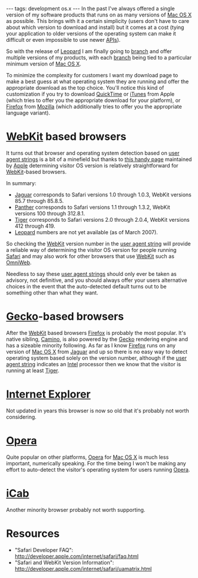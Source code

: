 ---
tags: development os.x
---
In the past I've always offered a single version of my software products that runs on as many versions of [[Mac OS X]] as possible. This brings with it a certain simplicity (users don't have to care about which version to download and install) but it comes at a cost (tying your application to older versions of the operating system can make it difficult or even impossible to use newer [[APIs]]).

So with the release of [[Leopard]] I am finally going to [[branch]] and offer multiple versions of my products, with each [[branch]] being tied to a particular minimum version of [[Mac OS X]].

To minimize the complexity for customers I want my download page to make a best guess at what operating system they are running and offer the appropriate download as the top choice. You'll notice this kind of customization if you try to download [[QuickTime]] or [[iTunes]] from Apple (which tries to offer you the appropriate download for your platform), or [[Firefox]] from [[Mozilla]] (which additionally tries to offer you the appropriate language variant).

= [[WebKit]] based browsers =

It turns out that browser and operating system detection based on [[user agent strings]] is a bit of a minefield but thanks to [http://developer.apple.com/internet/safari/uamatrix.html this handy page] maintained by [[Apple]] determining visitor OS version is relatively straightforward for [[WebKit]]-based browsers.

In summary:

* [[Jaguar]] corresponds to Safari versions 1.0 through 1.0.3, WebKit versions 85.7 through 85.8.5.
* [[Panther]] corresponds to Safari versions 1.1 through 1.3.2, WebKit versions 100 through 312.8.1.
* [[Tiger]] corresponds to Safari versions 2.0 through 2.0.4, WebKit versions 412 through 419.
* [[Leopard]] numbers are not yet available (as of March 2007).

So checking the [[WebKit]] version number in the [[user agent string]] will provide a reliable way of determining the visitor OS version for people running [[Safari]] and may also work for other browsers that use [[WebKit]] such as [[OmniWeb]].

Needless to say these [[user agent strings]] should only ever be taken as advisory, not definitive, and you should always offer your users alternative choices in the event that the auto-detected default turns out to be something other than what they want.

= [[Gecko]]-based browsers =

After the [[WebKit]] based browsers [[Firefox]] is probably the most popular. It's native sibling, [[Camino]], is also powered by the [[Gecko]] rendering engine and has a sizeable minority following. As far as I know [[Firefox]] runs on any version of [[Mac OS X]] from [[Jaguar]] and up so there is no easy way to detect operating system based solely on the version number, although if the [[user agent string]] indicates an [[Intel]] processor then we know that the visitor is running at least [[Tiger]].

= [[Internet Explorer]] =

Not updated in years this browser is now so old that it's probably not worth considering.

= [[Opera]] =

Quite popular on other platforms, [[Opera]] for [[Mac OS X]] is much less important, numerically speaking. For the time being I won't be making any effort to auto-detect the visitor's operating system for users running [[Opera]].

= [[iCab]] =

Another minority browser probably not worth supporting.

= Resources =

* "Safari Developer FAQ": http://developer.apple.com/internet/safari/faq.html
* "Safari and WebKit Version Information": http://developer.apple.com/internet/safari/uamatrix.html
